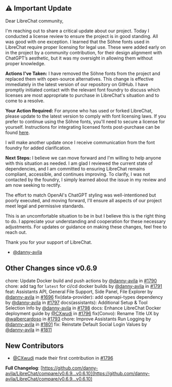 ## ⚠️ Important Update

Dear LibreChat community,

I'm reaching out to share a critical update about our project. Today I conducted a license review to ensure the project is in good standing. All was good with one exception. I learned that the Söhne fonts used in LibreChat require proper licensing for legal use. These were added early on in the project by a community contribution, for their design alignment with ChatGPT’s aesthetic, but it was my oversight in allowing them without proper knowledge.

**Actions I've Taken:** I have removed the Söhne fonts from the project and replaced them with open-source alternatives. This change is effective immediately in the latest version of our repository on GitHub. I have promptly initiated contact with the relevant font foundry to discuss which licenses are most appropriate to purchase in LibreChat's situation and to come to a resolve.

**Your Action Required:** For anyone who has used or forked LibreChat, please update to the latest version to comply with font licensing laws. If you prefer to continue using the Söhne fonts, you'll need to secure a license for yourself. Instructions for integrating licensed fonts post-purchase can be found [here](https://gist.github.com/danny-avila/e1d623e51b24cf0989865197bb788102).

I will make another update once I receive communication from the font foundry for added clarification.

**Next Steps:** I believe we can move forward and I'm willing to help anyone with this situation as needed. I am glad I reviewed the current state of dependencies, and I am committed to ensuring LibreChat remains compliant, accessible, and continues improving. To clarify, I was not contacted by the foundry, I simply learned about the issue in my review and am now seeking to rectify.

The effort to match OpenAI's ChatGPT styling was well-intentioned but poorly executed, and moving forward, I'll ensure all aspects of our project meet legal and permissive standards.

This is an uncomfortable situation to be in but I believe this is the right thing to do. I appreciate your understanding and cooperation for these necessary adjustments. For updates or guidance on making these changes, feel free to reach out.

Thank you for your support of LibreChat.

- [@danny-avila](https://github.com/danny-avila)

## Other Changes since v0.6.9

chore: Update Docker build and push actions by [@danny-avila](https://github.com/danny-avila) in [#1790](https://github.com/danny-avila/LibreChat/pull/1790)
chore: add tag for `latest` for ci/cd docker builds by [@danny-avila](https://github.com/danny-avila) in [#1791](https://github.com/danny-avila/LibreChat/pull/1791)
feat: Assistants API, General File Support, Side Panel, File Explorer by [@danny-avila](https://github.com/danny-avila) in [#1696](https://github.com/danny-avila/LibreChat/pull/1696)
fix(data-provider): add openapi-types dependency by [@danny-avila](https://github.com/danny-avila) in [#1797](https://github.com/danny-avila/LibreChat/pull/1797)
docs(assistants): Additional Setup & Tool Selection Info by [@danny-avila](https://github.com/danny-avila) in [#1798](https://github.com/danny-avila/LibreChat/pull/1798)
docs: Enhance LibreChat Docker deployment guide by [@CXwudi](https://github.com/CXwudi) in [#1796](https://github.com/danny-avila/LibreChat/pull/1796)
fix(Convo): Rename Title UX by [@walbercardoso](https://github.com/walbercardoso) in [#1793](https://github.com/danny-avila/LibreChat/pull/1793)
chore: Improve Assistants Run Logging by [@danny-avila](https://github.com/danny-avila) in [#1801](https://github.com/danny-avila/LibreChat/pull/1801)
fix: Reinstate Default Social Login Values by [@danny-avila](https://github.com/danny-avila) in [#1811](https://github.com/danny-avila/LibreChat/pull/1811)

## New Contributors

- [@CXwudi](https://github.com/CXwudi) made their first contribution in [#1796](https://github.com/danny-avila/LibreChat/pull/1796)

**Full Changelog**: [https://github.com/danny-avila/LibreChat/compare/v0.6.9...v0.6.10](https://github.com/danny-avila/LibreChat/compare/v0.6.9...v0.6.10)
